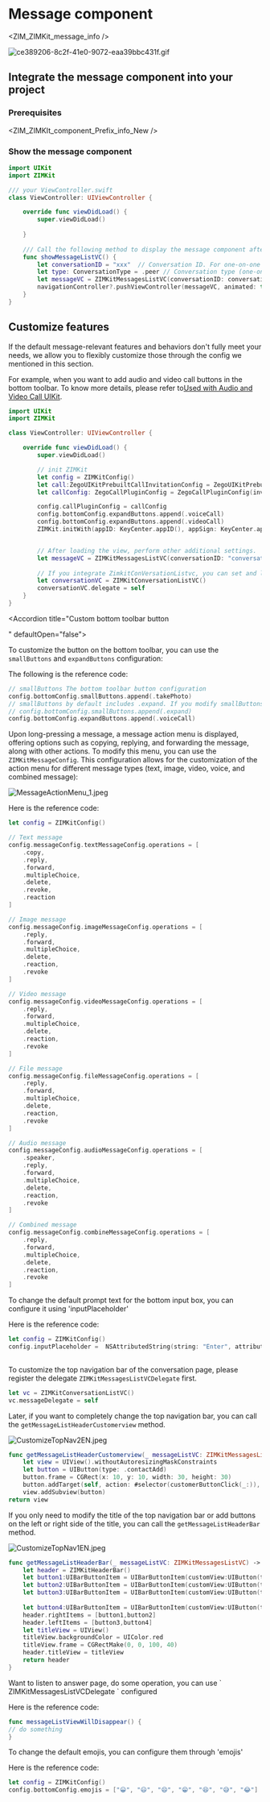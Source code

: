 # Message component


<ZIM_ZIMKit_message_info />

<Frame width="200" height="auto" caption="">
    <img src="https://media-resource.spreading.io/docuo/workspace735/535aa5d0e4329361d2ee094d9a68f56d/f2774e4b3b.gif" alt="ce389206-8c2f-41e0-9072-eaa39bbc431f.gif"/>
</Frame>

## Integrate the message component into your project

### Prerequisites


<ZIM_ZIMKIt_component_Prefix_info_New />

###  Show the message component

```swift ViewController.swift {1,2,13-18}
import UIKit
import ZIMKit

/// your ViewController.swift
class ViewController: UIViewController {

    override func viewDidLoad() {
        super.viewDidLoad()
        
    }
    
    /// Call the following method to display the message component after login succeeded.
    func showMessageListVC() {
        let conversationID = "xxx"  // Conversation ID. For one-on-one chats, it refers to the peer's userID. For group chats, it refers to the GroupID. 
        let type: ConversationType = .peer // Conversation type (one-on-one chats or group chats). 
        let messageVC = ZIMKitMessagesListVC(conversationID: conversationID, type: type)
        navigationController?.pushViewController(messageVC, animated: true)
    }
}
```


## Customize features

If the default message-relevant features and behaviors don't fully meet your needs, we allow you to flexibly customize those through the config we mentioned in this section.

<Accordion title="Audio and video calls" defaultOpen="false">

For example, when you want to add audio and video call buttons in the bottom toolbar. To know more details, please refer to<a href="../04-Advanced%20features/01-Use%20in%20conjunction%20with%20Call%20Kit.mdx">Used with Audio and Video Call UIKit</a>.
```swift ViewController.swift {48,49}
import UIKit
import ZIMKit

class ViewController: UIViewController {

    override func viewDidLoad() {
        super.viewDidLoad()

        // init ZIMKit 
        let config = ZIMKitConfig()
        let call:ZegoUIKitPrebuiltCallInvitationConfig = ZegoUIKitPrebuiltCallInvitationConfig(notifyWhenAppRunningInBackgroundOrQuit: true, isSandboxEnvironment: true, certificateIndex: .firstCertificate)
        let callConfig: ZegoCallPluginConfig = ZegoCallPluginConfig(invitationConfig: call, resourceID: "zegouikit_call")

        config.callPluginConfig = callConfig
        config.bottomConfig.expandButtons.append(.voiceCall)
        config.bottomConfig.expandButtons.append(.videoCall)
        ZIMKit.initWith(appID: KeyCenter.appID(), appSign: KeyCenter.appSign(), config: config)


        // After loading the view, perform other additional settings.
        let messageVC = ZIMKitMessagesListVC(conversationID: "conversationID", type: .peer)
        
        // If you integrate ZimkitConVersationListvc, you can set and listen to delegate to receive notifications related to message -related notifications.
        let conversationVC = ZIMKitConversationListVC()
        conversationVC.delegate = self
    }
}
```

</Accordion>

<Accordion title="Custom bottom toolbar button

" defaultOpen="false">

To customize the button on the bottom toolbar, you can use the `smallButtons` and `expandButtons` configuration:

The following is the reference code:

```swift
// smallButtons The bottom toolbar button configuration
config.bottomConfig.smallButtons.append(.takePhoto)      
// smallButtons by default includes .expand. If you modify smallButtons and also want to display the configuration UI for expandButtons, please make sure that .expand is included in smallButtons.
// config.bottomConfig.smallButtons.append(.expand)
config.bottomConfig.expandButtons.append(.voiceCall)  
```

</Accordion>

<Accordion title="Modify the message action menu" defaultOpen="false">

Upon long-pressing a message, a message action menu is displayed, offering options such as copying, replying, and forwarding the message, along with other actions. To modify this menu, you can use the `ZIMKitMessageConfig`. This configuration allows for the customization of the action menu for different message types (text, image, video, voice, and combined message):

<Frame width="200" height="auto">
  <img src="https://media-resource.spreading.io/docuo/workspace564/27e54a759d23575969552654cb45bf89/961b3dc8ed.jpeg" alt="MessageActionMenu_1.jpeg"/>
</Frame>

Here is the reference code:

```swift
let config = ZIMKitConfig()

// Text message
config.messageConfig.textMessageConfig.operations = [
    .copy,               
    .reply,              
    .forward,            
    .multipleChoice,    
    .delete,             
    .revoke,             
    .reaction            
] 

// Image message
config.messageConfig.imageMessageConfig.operations = [
    .reply, 
    .forward, 
    .multipleChoice, 
    .delete, 
    .reaction, 
    .revoke
]

// Video message
config.messageConfig.videoMessageConfig.operations = [
    .reply, 
    .forward, 
    .multipleChoice, 
    .delete, 
    .reaction, 
    .revoke
]

// File message
config.messageConfig.fileMessageConfig.operations = [
    .reply, 
    .forward, 
    .multipleChoice, 
    .delete, 
    .reaction, 
    .revoke
]

// Audio message 
config.messageConfig.audioMessageConfig.operations = [
    .speaker,          
    .reply, 
    .forward, 
    .multipleChoice, 
    .delete, 
    .reaction, 
    .revoke
]

// Combined message
config.messageConfig.combineMessageConfig.operations = [
    .reply, 
    .forward, 
    .multipleChoice, 
    .delete, 
    .reaction, 
    .revoke
]
```

</Accordion>

<Accordion title="Modify the default input box text" defaultOpen="false">

To change the default prompt text for the bottom input box, you can configure it using 'inputPlaceholder'

Here is the reference code:
```swift
let config = ZIMKitConfig()
config.inputPlaceholder =  NSAttributedString(string: "Enter", attributes: [NSAttributedString.Key.foregroundColor: UIColor.black, 
                                                                            NSAttributedString.Key.font: UIFont.systemFont(ofSize: 15)])
```
</Accordion>

<Accordion title="Customize the top navigation bar" defaultOpen="false">

To customize the top navigation bar of the conversation page, please register the delegate `ZIMKitMessagesListVCDelegate` first.

```swift
let vc = ZIMKitConversationListVC()
vc.messageDelegate = self
```

Later, if you want to completely change the top navigation bar, you can call the `getMessageListHeaderCustomerview` method.

<Frame width="200" height="auto">
  <img src="https://media-resource.spreading.io/docuo/workspace564/27e54a759d23575969552654cb45bf89/02556a195f.jpeg" alt="CustomizeTopNav2EN.jpeg"/>
</Frame>

```swift    
func getMessageListHeaderCustomerview(_ messageListVC: ZIMKitMessagesListVC) -> UIView?
    let view = UIView().withoutAutoresizingMaskConstraints
    let button = UIButton(type: .contactAdd)
    button.frame = CGRect(x: 10, y: 10, width: 30, height: 30)
    button.addTarget(self, action: #selector(customerButtonClick(_:)), for: .touchUpInside)
    view.addSubview(button)
return view
``` 

If you only need to modify the title of the top navigation bar or add buttons on the left or right side of the title, you can call the `getMessageListHeaderBar` method.

<Frame width="200" height="auto">
  <img src="https://media-resource.spreading.io/docuo/workspace564/27e54a759d23575969552654cb45bf89/a7f67047d6.jpeg" alt="CustomizeTopNav1EN.jpeg"/>
</Frame>

```swift
func getMessageListHeaderBar(_ messageListVC: ZIMKitMessagesListVC) -> ZIMKitHeaderBar? {
    let header = ZIMKitHeaderBar()
    let button1:UIBarButtonItem = UIBarButtonItem(customView:UIButton(type: .detailDisclosure))
    let button2:UIBarButtonItem = UIBarButtonItem(customView:UIButton(type: .contactAdd))
    let button3:UIBarButtonItem = UIBarButtonItem(customView:UIButton(type: .infoDark))
                            
    let button4:UIBarButtonItem = UIBarButtonItem(customView:UIButton(type: .infoLight))
    header.rightItems = [button1,button2]
    header.leftItems = [button3,button4]
    let titleView = UIView()
    titleView.backgroundColor = UIColor.red
    titleView.frame = CGRectMake(0, 0, 100, 40)
    header.titleView = titleView
    return header
}
```
</Accordion>

<Accordion title="Destruction of the listening session page" defaultOpen="false">
Want to listen to answer page, do some operation, you can use ` ZIMKitMessagesListVCDelegate ` configured

Here is the reference code:
```swift
func messageListViewWillDisappear() {
// do something
}
```
</Accordion>

<Accordion title="Customize the emoji panel" defaultOpen="false">
To change the default emojis, you can configure them through 'emojis'

Here is the reference code:
```swift
let config = ZIMKitConfig()
config.bottomConfig.emojis = ["😀", "😃", "😄", "😁", "😆", "😅", "😂"]
```
</Accordion>
